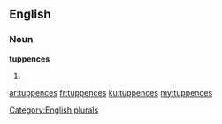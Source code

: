 ==English==

===Noun===
'''tuppences'''

# {{plural of|[[tuppence]]}}

[[Category:English plurals]]

[[ar:tuppences]]
[[fr:tuppences]]
[[ku:tuppences]]
[[my:tuppences]]